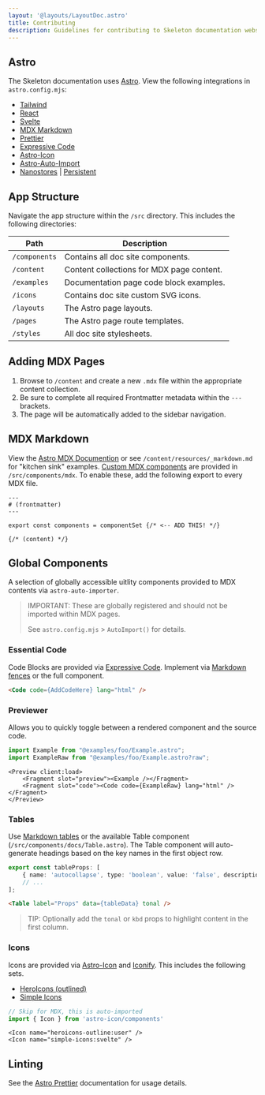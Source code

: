 ```yaml
---
layout: '@layouts/LayoutDoc.astro'
title: Contributing
description: Guidelines for contributing to Skeleton documentation website.
---
```



## Astro

The Skeleton documentation uses [Astro](https://astro.build/). View the following integrations in `astro.config.mjs`:

- [Tailwind](https://docs.astro.build/en/guides/integrations-guide/tailwind/)
- [React](https://docs.astro.build/en/guides/integrations-guide/react/)
- [Svelte](https://docs.astro.build/en/guides/integrations-guide/svelte/)
- [MDX Markdown](https://docs.astro.build/en/guides/markdown-content/)
- [Prettier](https://docs.astro.build/en/editor-setup/#prettier)
- [Expressive Code](https://expressive-code.com/)
- [Astro-Icon](https://github.com/natemoo-re/astro-icon)
- [Astro-Auto-Import](https://github.com/delucis/astro-auto-import/tree/main/packages/astro-auto-import)
- [Nanostores](https://docs.astro.build/en/recipes/sharing-state-islands/#why-nano-stores) | [Persistent](https://github.com/nanostores/persistent)

## App Structure

Navigate the app structure within the `/src` directory. This includes the following directories:

| Path          | Description                                |
|---------------|--------------------------------------------|
| `/components` | Contains all doc site components.          |
| `/content`    | Content collections for MDX page content.  |
| `/examples`   | Documentation page code block examples.    |
| `/icons`      | Contains doc site custom SVG icons.        |
| `/layouts`    | The Astro page layouts.                    |
| `/pages`      | The Astro page route templates.            |
| `/styles`     | All doc site stylesheets.                  |

## Adding MDX Pages

1. Browse to `/content` and create a new `.mdx` file within the appropriate content collection.
2. Be sure to complete all required Frontmatter metadata within the `---` brackets.
3. The page will be automatically added to the sidebar navigation.

## MDX Markdown

View the [Astro MDX Documention](https://docs.astro.build/en/guides/markdown-content/) or see `/content/resources/_markdown.md` for "kitchen sink" examples. [Custom MDX components](https://mdxjs.com/table-of-components/) are provided in `/src/components/mdx`. To enable these, add the following export to every MDX file.

```astro
---
# (frontmatter)
---

export const components = componentSet {/* <-- ADD THIS! */}

{/* (content) */}
```

## Global Components

A selection of globally accessible uitlity components provided to MDX contents via `astro-auto-importer`.

> IMPORTANT: These are globally registered and should not be imported within MDX pages.
>
> See `astro.config.mjs` > `AutoImport()` for details.

### Essential Code

Code Blocks are provided via [Expressive Code](https://expressive-code.com/). Implement via [Markdown fences](https://expressive-code.com/key-features/syntax-highlighting/) or the full component.

```html
<Code code={AddCodeHere} lang="html" />
```

### Previewer

Allows you to quickly toggle between a rendered component and the source code.

```ts
import Example from "@examples/foo/Example.astro";
import ExampleRaw from "@examples/foo/Example.astro?raw";
```

```astro
<Preview client:load>
    <Fragment slot="preview"><Example /></Fragment>
    <Fragment slot="code"><Code code={ExampleRaw} lang="html" /></Fragment>
</Preview>
```

### Tables

Use [Markdown tables](https://www.tablesgenerator.com/markdown_tables) or the available Table component (`/src/components/docs/Table.astro`). The Table component will auto-generate headings based on the key names in the first object row.

```ts
export const tableProps: [
    { name: 'autocollapse', type: 'boolean', value: 'false', description: 'Set the auto-collapse mode.' },
    // ...
];
```

```html
<Table label="Props" data={tableData} tonal />
```

> TIP: Optionally add the `tonal` or `kbd` props to highlight content in the first column.

### Icons

Icons are provided via [Astro-Icon](https://github.com/natemoo-re/astro-icon) and [Iconify](https://iconify.design/). This includes the following sets.

- [HeroIcons (outlined)](https://icon-sets.iconify.design/heroicons/)
- [Simple Icons](https://icon-sets.iconify.design/simple-icons/)

```ts
// Skip for MDX, this is auto-imported
import { Icon } from 'astro-icon/components'
```

```astro
<Icon name="heroicons-outline:user" />
<Icon name="simple-icons:svelte" />
```

## Linting

See the [Astro Prettier](https://docs.astro.build/en/editor-setup/#prettier) documentation for usage details.
